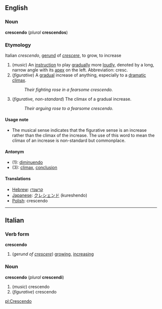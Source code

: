 ==English==
===Noun===
'''crescendo''' (''plural'' '''crescendos''')

===Etymology===
Italian ''crescendo'', [[gerund]] of ''[[crescere]]'', to grow, to increase

#(''music'') An [[instruction]] to play [[gradually]] more [[loudly]], denoted by a long, narrow angle with its [[apex]] on the left.  Abbreviation: cresc.
#(''figurative'') A [[gradual]] increase of anything, especially to a [[dramatic]] [[climax]].
#:''Their fighting rose in a fearsome crescendo.''
#(''figurative, non-standard'') The climax of a gradual increase.
#:''Their arguing rose to a fearsome crescendo.''

====Usage note====
*The musical sense indicates that the figurative sense is an increase rather than the climax of the increase.  The use of this word to mean the climax of an increase is non-standard but commonplace.

====Antonym====
*(1): [[diminuendo]]
*(3): [[climax]], [[conclusion]]

====Translations====
*[[Hebrew]]: [[קרשנדו]]
*[[Japanese]]: [[クレシェンド]] (kureshendo)
*[[Polish]]: crescendo

----

==Italian==
===Verb form===
'''crescendo'''

#(''gerund of [[crescere]]'') [[growing]], [[increasing]]

===Noun===
'''crescendo''' (''plural'' '''crescendi''')

#(''music'') crescendo
#(''figurative'') crescendo

[[pl:Crescendo]]